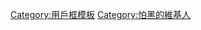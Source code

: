 {{Userbox
  |border-c = #800080
  |border-s = 2
  |id-c     = #000000
  |id-s     = 13
  |id-fc    = #FFFFFF
  |info-c   = #FFFFFF
  |info-s   = 10
  |info-fc  = #800080
  |id       = >﹏<
  |info     = 這個用戶'''害怕[[黑暗]]'''，甚至不敢關燈睡覺！
}}

<noinclude>[[Category:用戶框模板]]</noinclude><includeonly>[[Category:怕黑的維基人]]</includeonly>